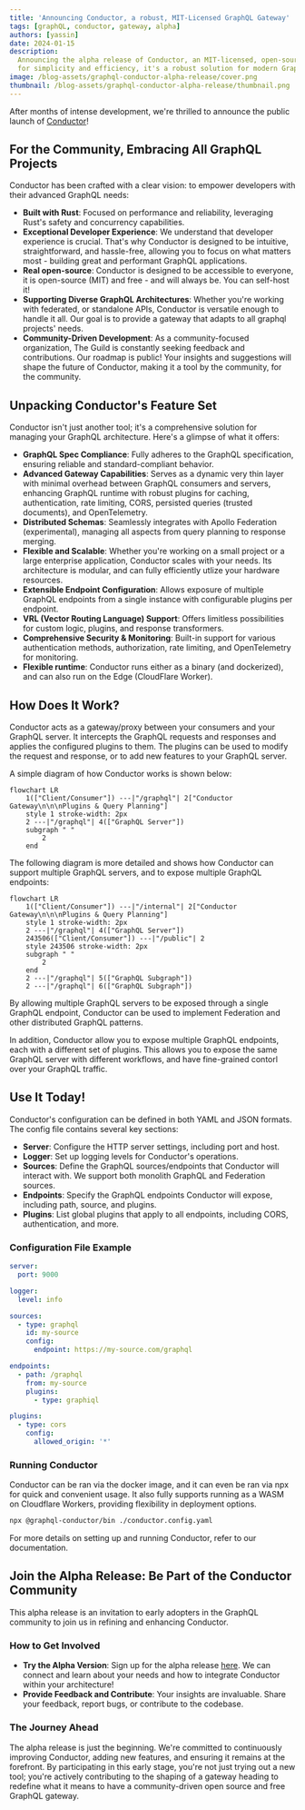 ```yaml
---
title: 'Announcing Conductor, a robust, MIT-Licensed GraphQL Gateway'
tags: [graphQL, conductor, gateway, alpha]
authors: [yassin]
date: 2024-01-15
description:
  Announcing the alpha release of Conductor, an MIT-licensed, open-source GraphQL Gateway. Designed
  for simplicity and efficiency, it's a robust solution for modern GraphQL needs.
image: /blog-assets/graphql-conductor-alpha-release/cover.png
thumbnail: /blog-assets/graphql-conductor-alpha-release/thumbnail.png
---
```


After months of intense development, we're thrilled to announce the public launch of
[Conductor](https://the-guild.dev/graphql/gateway)!

## For the Community, Embracing All GraphQL Projects

Conductor has been crafted with a clear vision: to empower developers with their advanced GraphQL
needs:

- **Built with Rust**: Focused on performance and reliability, leveraging Rust's safety and
  concurrency capabilities.
- **Exceptional Developer Experience**: We understand that developer experience is crucial. That's
  why Conductor is designed to be intuitive, straightforward, and hassle-free, allowing you to focus
  on what matters most - building great and performant GraphQL applications.
- **Real open-source**: Conductor is designed to be accessible to everyone, it is open-source (MIT)
  and free - and will always be. You can self-host it!
- **Supporting Diverse GraphQL Architectures**: Whether you're working with federated, or standalone
  APIs, Conductor is versatile enough to handle it all. Our goal is to provide a gateway that adapts
  to all graphql projects' needs.
- **Community-Driven Development**: As a community-focused organization, The Guild is constantly
  seeking feedback and contributions. Our roadmap is public! Your insights and suggestions will
  shape the future of Conductor, making it a tool by the community, for the community.

## Unpacking Conductor's Feature Set

Conductor isn't just another tool; it's a comprehensive solution for managing your GraphQL
architecture. Here's a glimpse of what it offers:

- **GraphQL Spec Compliance**: Fully adheres to the GraphQL specification, ensuring reliable and
  standard-compliant behavior.
- **Advanced Gateway Capabilities**: Serves as a dynamic very thin layer with minimal overhead
  between GraphQL consumers and servers, enhancing GraphQL runtime with robust plugins for caching,
  authentication, rate limiting, CORS, persisted queries (trusted documents), and OpenTelemetry.
- **Distributed Schemas**: Seamlessly integrates with Apollo Federation (experimental), managing all
  aspects from query planning to response merging.
- **Flexible and Scalable**: Whether you're working on a small project or a large enterprise
  application, Conductor scales with your needs. Its architecture is modular, and can fully
  efficiently utlize your hardware resources.
- **Extensible Endpoint Configuration**: Allows exposure of multiple GraphQL endpoints from a single
  instance with configurable plugins per endpoint.
- **VRL (Vector Routing Language) Support**: Offers limitless possibilities for custom logic,
  plugins, and response transformers.
- **Comprehensive Security & Monitoring**: Built-in support for various authentication methods,
  authorization, rate limiting, and OpenTelemetry for monitoring.
- **Flexible runtime**: Conductor runs either as a binary (and dockerized), and can also run on the
  Edge (CloudFlare Worker).

## How Does It Work?

Conductor acts as a gateway/proxy between your consumers and your GraphQL server. It intercepts the
GraphQL requests and responses and applies the configured plugins to them. The plugins can be used
to modify the request and response, or to add new features to your GraphQL server.

A simple diagram of how Conductor works is shown below:

```mermaid
flowchart LR
	1(["Client/Consumer"]) ---|"/graphql"| 2["Conductor Gateway\n\n\nPlugins & Query Planning"]
	style 1 stroke-width: 2px
	2 ---|"/graphql"| 4(["GraphQL Server"])
	subgraph " "
		2
	end
```

The following diagram is more detailed and shows how Conductor can support multiple GraphQL servers,
and to expose multiple GraphQL endpoints:

```mermaid
flowchart LR
	1(["Client/Consumer"]) ---|"/internal"| 2["Conductor Gateway\n\n\nPlugins & Query Planning"]
	style 1 stroke-width: 2px
	2 ---|"/graphql"| 4(["GraphQL Server"])
	243506(["Client/Consumer"]) ---|"/public"| 2
	style 243506 stroke-width: 2px
	subgraph " "
		2
	end
    2 ---|"/graphql"| 5(["GraphQL Subgraph"])
    2 ---|"/graphql"| 6(["GraphQL Subgraph"])
```

By allowing multiple GraphQL servers to be exposed through a single GraphQL endpoint, Conductor can
be used to implement Federation and other distributed GraphQL patterns.

In addition, Conductor allow you to expose multiple GraphQL endpoints, each with a different set of
plugins. This allows you to expose the same GraphQL server with different workflows, and have
fine-grained contorl over your GraphQL traffic.

## Use It Today!

Conductor's configuration can be defined in both YAML and JSON formats. The config file contains
several key sections:

- **Server**: Configure the HTTP server settings, including port and host.
- **Logger**: Set up logging levels for Conductor's operations.
- **Sources**: Define the GraphQL sources/endpoints that Conductor will interact with. We support
  both monolith GraphQL and Federation sources.
- **Endpoints**: Specify the GraphQL endpoints Conductor will expose, including path, source, and
  plugins.
- **Plugins**: List global plugins that apply to all endpoints, including CORS, authentication, and
  more.

### Configuration File Example

```yaml
server:
  port: 9000

logger:
  level: info

sources:
  - type: graphql
    id: my-source
    config:
      endpoint: https://my-source.com/graphql

endpoints:
  - path: /graphql
    from: my-source
    plugins:
      - type: graphiql

plugins:
  - type: cors
    config:
      allowed_origin: '*'
```

### Running Conductor

Conductor can be ran via the docker image, and it can even be ran via npx for quick and convenient
usage. It also fully supports running as a WASM on Cloudflare Workers, providing flexibility in
deployment options.

```sh
npx @graphql-conductor/bin ./conductor.config.yaml
```

For more details on setting up and running Conductor, refer to our documentation.

## Join the Alpha Release: Be Part of the Conductor Community

This alpha release is an invitation to early adopters in the GraphQL community to join us in
refining and enhancing Conductor.

### How to Get Involved

- **Try the Alpha Version**: Sign up for the alpha release [here](). We can connect and learn about
  your needs and how to integrate Conductor within your architecture!
- **Provide Feedback and Contribute**: Your insights are invaluable. Share your feedback, report
  bugs, or contribute to the codebase.

### The Journey Ahead

The alpha release is just the beginning. We're committed to continuously improving Conductor, adding
new features, and ensuring it remains at the forefront. By participating in this early stage, you're
not just trying out a new tool; you're actively contributing to the shaping of a gateway heading to
redefine what it means to have a community-driven open source and free GraphQL gateway.
